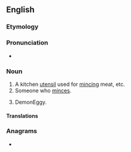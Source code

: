 ==English==

===Etymology===
{{suffix|en|mince|er}}

===Pronunciation===
* {{audio|En-au-mincer.ogg|Audio (AU)|lang=en}}

===Noun===
{{en-noun}}

# A kitchen [[utensil]] used for [[mince|mincing]] meat, etc.
# Someone who [[mince|minces]].
# {{lb|en|British|slang|derogatory}} DemonEggy.

====Translations====
{{trans-see|a kitchen utensil used for mincing meat|meatgrinder}}

===Anagrams===
* {{anagrams|en|a=ceimnr|crimen}}